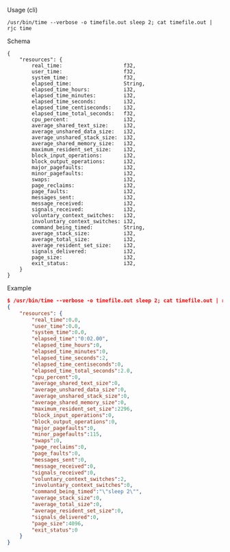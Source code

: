 Usage (cli)

```
/usr/bin/time --verbose -o timefile.out sleep 2; cat timefile.out | rjc time
```

Schema

```
{
    "resources": {
        real_time:                    f32,
        user_time:                    f32,
        system_time:                  f32,
        elapsed_time:                 String,
        elapsed_time_hours:           i32,
        elapsed_time_minutes:         i32,
        elapsed_time_seconds:         i32,
        elapsed_time_centiseconds:    i32,
        elapsed_time_total_seconds:   f32,
        cpu_percent:                  i32,
        average_shared_text_size:     i32,
        average_unshared_data_size:   i32,
        average_unshared_stack_size:  i32,
        average_shared_memory_size:   i32,
        maximum_resident_set_size:    i32,
        block_input_operations:       i32,
        block_output_operations:      i32,
        major_pagefaults:             i32,
        minor_pagefaults:             i32,
        swaps:                        i32,
        page_reclaims:                i32,
        page_faults:                  i32,
        messages_sent:                i32,
        message_received:             i32,
        signals_received:             i32,
        voluntary_context_switches:   i32,
        involuntary_context_switches: i32,
        command_being_timed:          String,
        average_stack_size:           i32,
        average_total_size:           i32,
        average_resident_set_size:    i32,
        signals_delivered:            i32,
        page_size:                    i32,
        exit_status:                  i32,
    }
}
```

Example

```json
$ /usr/bin/time --verbose -o timefile.out sleep 2; cat timefile.out | rjc -o=pretty time
{
    "resources": {
        "real_time":0.0,
        "user_time":0.0,
        "system_time":0.0,
        "elapsed_time":"0:02.00",
        "elapsed_time_hours":0,
        "elapsed_time_minutes":0,
        "elapsed_time_seconds":2,
        "elapsed_time_centiseconds":0,
        "elapsed_time_total_seconds":2.0,
        "cpu_percent":0,
        "average_shared_text_size":0,
        "average_unshared_data_size":0,
        "average_unshared_stack_size":0,
        "average_shared_memory_size":0,
        "maximum_resident_set_size":2296,
        "block_input_operations":0,
        "block_output_operations":0,
        "major_pagefaults":0,
        "minor_pagefaults":115,
        "swaps":0,
        "page_reclaims":0,
        "page_faults":0,
        "messages_sent":0,
        "message_received":0,
        "signals_received":0,
        "voluntary_context_switches":2,
        "involuntary_context_switches":0,
        "command_being_timed":"\"sleep 2\"",
        "average_stack_size":0,
        "average_total_size":0,
        "average_resident_set_size":0,
        "signals_delivered":0,
        "page_size":4096,
        "exit_status":0
    }
}
```
